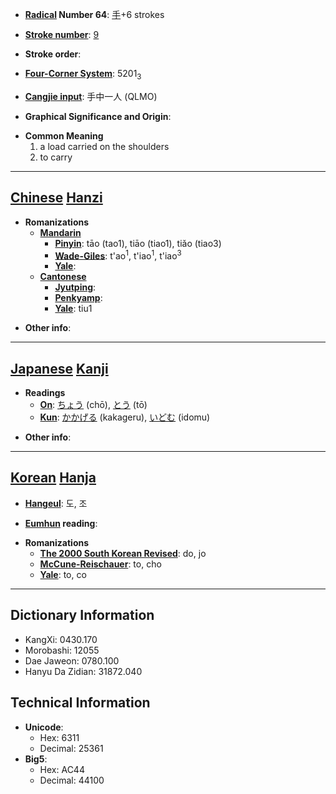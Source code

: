 * '''[[Wiktionary:Chinese radical index| Radical]] Number 64''': [[Wiktionary:Chinese radical index 手|手]]+6 strokes

* '''[[Wiktionary:Chinese total strokes index|Stroke number]]''': [[Wiktionary:Chinese total strokes index 9|9]]

* '''Stroke order''': 

* '''[[Wiktionary:Chinese four corner index|Four-Corner System]]''': 5201<sub>3</sub>

* '''[[Wiktionary:Chinese Cangjie index|Cangjie input]]''': 手中一人 (QLMO)

* '''Graphical Significance and Origin''': 

* '''Common Meaning'''
*#a load carried on the shoulders
*# to carry


----

== [[Chinese]] [[Hanzi]] ==

* '''Romanizations'''
** '''[[Mandarin]]'''
*** '''[[Pinyin]]''': tāo (tao1), tiāo (tiao1), tiǎo (tiao3)
*** '''[[Wade-Giles]]''': t'ao<sup>1</sup>, t'iao<sup>1</sup>, t'iao<sup>3</sup>
*** '''[[Yale]]''': 
** '''[[Cantonese]]'''
*** '''[[Jyutping]]''':
*** '''[[Penkyamp]]''': 
*** '''[[Yale]]''': tiu1

* '''Other info''': 

----

== [[Japanese]] [[Kanji]] ==

* '''Readings'''
** '''[[On]]''': [[ちょう]] (chō), [[とう]] (tō)
** '''[[Kun]]''': [[かかげる]] (kakageru), [[いどむ]] (idomu)

* '''Other info''':  

----

== [[Korean]] [[Hanja]] ==

* '''[[Hangeul]]''': 도, 조

* '''[[Eumhun]] reading''': 

* '''Romanizations'''
** '''[[The 2000 South Korean Revised Romanization|The 2000 South Korean Revised]]''': do, jo
** '''[[McCune-Reischauer]]''': to, cho
** '''[[Yale]]''': to, co

----

== Dictionary Information ==

* KangXi: 0430.170
* Morobashi: 12055
* Dae Jaweon: 0780.100
* Hanyu Da Zidian: 31872.040

== Technical Information ==

* '''Unicode''':
** Hex: 6311
** Decimal: 25361
* '''Big5''':
** Hex: AC44
** Decimal: 44100